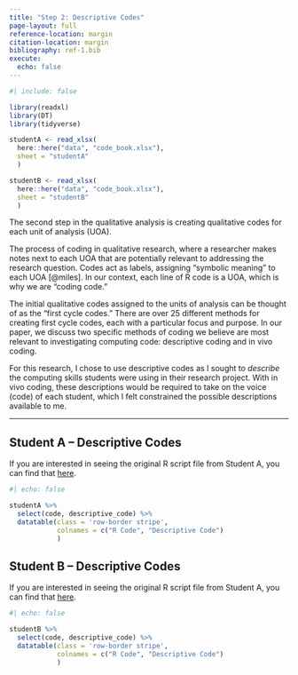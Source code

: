 ```yaml
---
title: "Step 2: Descriptive Codes"
page-layout: full
reference-location: margin
citation-location: margin
bibliography: ref-1.bib
execute: 
  echo: false
---
```


```r
#| include: false

library(readxl)
library(DT)
library(tidyverse)

studentA <- read_xlsx(
  here::here("data", "code_book.xlsx"), 
  sheet = "studentA"
  )

studentB <- read_xlsx(
  here::here("data", "code_book.xlsx"), 
  sheet = "studentB"
  )
```

The second step in the qualitative analysis is creating qualitative codes for each unit of analysis (UOA).

The process of coding in qualitative research, where a researcher makes notes next to each UOA that are potentially relevant to addressing the research question. Codes act as labels, assigning "symbolic meaning" to each UOA [@miles]. In our context, each line of R code is a UOA, which is why we are "coding code."

The initial qualitative codes assigned to the units of analysis can be thought of as the "first cycle codes." There are over 25 different methods for creating first cycle codes, each with a particular focus and purpose. In our paper, we discuss two specific methods of coding we believe are most relevant to investigating computing code: descriptive coding and in vivo coding.

For this research, I chose to use descriptive codes as I sought to *describe* the computing skills students were using in their research project. With in vivo coding, these descriptions would be required to take on the voice (code) of each student, which I felt constrained the possible descriptions available to me.

----

## Student A -- Descriptive Codes

If you are interested in seeing the original R script file from Student A, 
you can find that [here](). 

```r
#| echo: false

studentA %>% 
  select(code, descriptive_code) %>% 
  datatable(class = 'row-border stripe', 
            colnames = c("R Code", "Descriptive Code")
            )


```


## Student B -- Descriptive Codes

If you are interested in seeing the original R script file from Student A, 
you can find that [here](). 


```r
#| echo: false

studentB %>% 
  select(code, descriptive_code) %>% 
  datatable(class = 'row-border stripe', 
            colnames = c("R Code", "Descriptive Code")
            )


```